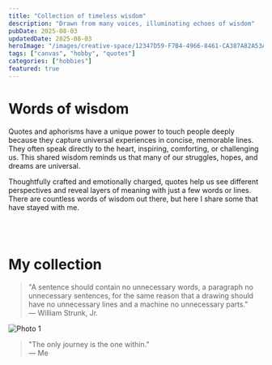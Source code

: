 ```yaml
---
title: "Collection of timeless wisdom"
description: "Drawn from many voices, illuminating echoes of wisdom"
pubDate: 2025-08-03
updatedDate: 2025-08-03
heroImage: "/images/creative-space/12347D59-F7B4-4966-8461-CA387A82A53A.jpeg"
tags: ["canvas", "hobby", "quotes"]
categories: ["hobbies"]
featured: true
---
```


# Words of wisdom

<p>Quotes and aphorisms have a unique power to touch people deeply because they capture universal experiences in concise, memorable lines. They often speak directly to the heart, inspiring, comforting, or challenging us. This shared wisdom reminds us that many of our struggles, hopes, and dreams are universal.</p>

<p>Thoughtfully crafted and emotionally charged, quotes help us see different perspectives and reveal layers of meaning with just a few words or lines. There are countless words of wisdom out there, but here I share some that have stayed with me.</p>

<br></br>

# My collection

<blockquote class="bg-slate-50 dark:bg-slate-800" style={{ borderLeft: 'true', quotes: 'none', paddingLeft: '2', marginLeft: '0', borderRadius: '0.75rem'}}>
  "A sentence should contain no unnecessary words, a paragraph no unnecessary sentences, for the same reason that a drawing should have no unnecessary lines and a machine no unnecessary parts."<br />
  — William Strunk, Jr.
</blockquote>

<div style={{display: "grid", gridTemplateColumns: "1fr", gap: "1rem", justifyItems: "start", width: "768px", margin: 0}}>
  <img src="/images/creative-space/1C2B3B6B-E3EF-4336-8D44-67BA64DAB74D.jpeg" alt="Photo 1" style={{width: "100%", height: "300px", objectFit: "cover", borderRadius: "0.5rem"}}/>
</div>

<blockquote class="bg-slate-50 dark:bg-slate-800" style={{ borderLeft: 'true', quotes: 'none', paddingLeft: '2', marginLeft: '0', borderRadius: '0.75rem'}}>
  "The only journey is the one within."<br />
  — Me
</blockquote>